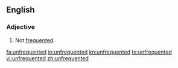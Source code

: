 ==English==

===Adjective===
{{en-adj}}

# Not [[frequented]].

[[fa:unfrequented]]
[[io:unfrequented]]
[[kn:unfrequented]]
[[te:unfrequented]]
[[vi:unfrequented]]
[[zh:unfrequented]]
